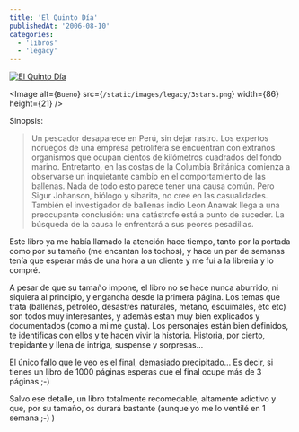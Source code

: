 ```yaml
---
title: 'El Quinto Día'
publishedAt: '2006-08-10'
categories:
  - 'libros'
  - 'legacy'
---
```


[![El Quinto Día](http://www.casadellibro.com/img/libros/grande/8408060058+.jpg)](http://www.casadellibro.com/fichas/fichabiblio/0,1094,2900001115838,00.html?codigo=2900001115838)

\<Image
alt={`Bueno`}
src={`/static/images/legacy/3stars.png`}
width={86}
height={21}
/>

Sinopsis:

> Un pescador desaparece en Perú, sin dejar rastro. Los expertos noruegos de una empresa petrolífera se encuentran con extraños organismos que ocupan cientos de kilómetros cuadrados del fondo marino. Entretanto, en las costas de la Columbia Británica comienza a observarse un inquietante cambio en el comportamiento de las ballenas. Nada de todo esto parece tener una causa común. Pero Sigur Johanson, biólogo y sibarita, no cree en las casualidades. También el investigador de ballenas indio Leon Anawak llega a una preocupante conclusión: una catástrofe está a punto de suceder. La búsqueda de la causa le enfrentará a sus peores pesadillas.

Este libro ya me había llamado la atención hace tiempo, tanto por la portada como por su tamaño (me encantan los tochos), y hace un par de semanas tenía que esperar más de una hora a un cliente y me fuí a la libreria y lo compré.

A pesar de que su tamaño impone, el libro no se hace nunca aburrido, ni siquiera al principio, y engancha desde la primera página. Los temas que trata (ballenas, petroleo, desastres naturales, metano, esquimales, etc etc) son todos muy interesantes, y además estan muy bien explicados y documentados (como a mi me gusta). Los personajes están bien definidos, te identificas con ellos y te hacen vivir la historia. Historia, por cierto, trepidante y llena de intriga, suspense y sorpresas...

El único fallo que le veo es el final, demasiado precipitado... Es decir, si tienes un libro de 1000 páginas esperas que el final ocupe más de 3 páginas ;-)

Salvo ese detalle, un libro totalmente recomedable, altamente adictivo y que, por su tamaño, os durará bastante (aunque yo me lo ventilé en 1 semana ;-) )
